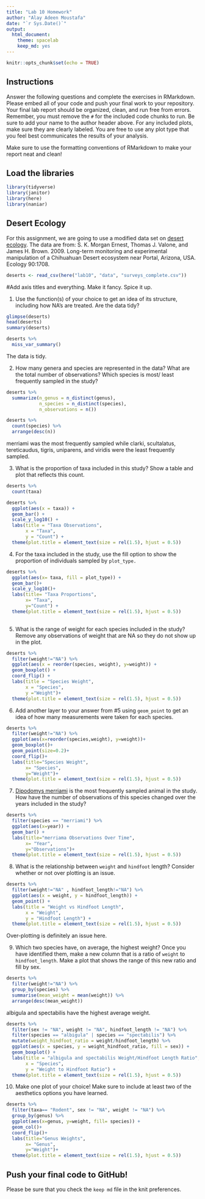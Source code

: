 ```yaml
---
title: "Lab 10 Homework"
author: "Alay Adeen Moustafa"
date: "`r Sys.Date()`"
output:
  html_document: 
    theme: spacelab
    keep_md: yes
---
```


```r
knitr::opts_chunk$set(echo = TRUE)
```

## Instructions
Answer the following questions and complete the exercises in RMarkdown. Please embed all of your code and push your final work to your repository. Your final lab report should be organized, clean, and run free from errors. Remember, you must remove the `#` for the included code chunks to run. Be sure to add your name to the author header above. For any included plots, make sure they are clearly labeled. You are free to use any plot type that you feel best communicates the results of your analysis.  

Make sure to use the formatting conventions of RMarkdown to make your report neat and clean!  

## Load the libraries
```r
library(tidyverse)
library(janitor)
library(here)
library(naniar)
``` 

## Desert Ecology
For this assignment, we are going to use a modified data set on [desert ecology](http://esapubs.org/archive/ecol/E090/118/). The data are from: S. K. Morgan Ernest, Thomas J. Valone, and James H. Brown. 2009. Long-term monitoring and experimental manipulation of a Chihuahuan Desert ecosystem near Portal, Arizona, USA. Ecology 90:1708.
```r
deserts <- read_csv(here("lab10", "data", "surveys_complete.csv"))
```

#Add axis titles and everything. Make it fancy. Spice it up.

1. Use the function(s) of your choice to get an idea of its structure, including how NA's are treated. Are the data tidy?  

```r
glimpse(deserts)
head(deserts)
summary(deserts)
```

```r
deserts %>%
  miss_var_summary()
```

The data is tidy. 

2. How many genera and species are represented in the data? What are the total number of observations? Which species is most/ least frequently sampled in the study?

```r
deserts %>% 
  summarize(n_genus = n_distinct(genus),
            n_species = n_distinct(species),
            n_observations = n())
```


```r
deserts %>%
  count(species) %>%
  arrange(desc(n))
```
merriami was the most frequently sampled while clarki, scultalatus, tereticaudus, tigris, uniparens, and viridis were the least frequently sampled.

3. What is the proportion of taxa included in this study? Show a table and plot that reflects this count.

```r
deserts %>% 
  count(taxa)
```

```r
deserts %>%
  ggplot(aes(x = taxa)) +
  geom_bar() +
  scale_y_log10() +
  labs(title = "Taxa Observations",
       x = "Taxa",
       y = "Count") +
  theme(plot.title = element_text(size = rel(1.5), hjust = 0.5))
```

4. For the taxa included in the study, use the fill option to show the proportion of individuals sampled by `plot_type.`

```r
deserts %>% 
  ggplot(aes(x= taxa, fill = plot_type)) +
  geom_bar()+
  scale_y_log10()+
  labs(title= "Taxa Proportions",
       x= "Taxa", 
       y="Count") +
  theme(plot.title = element_text(size = rel(1.5), hjust = 0.5))
  
```


5. What is the range of weight for each species included in the study? Remove any observations of weight that are NA so they do not show up in the plot.

```r
deserts %>%
  filter(weight!="NA") %>%
  ggplot(aes(x = reorder(species, weight), y=weight)) +
  geom_boxplot() +
  coord_flip() +
  labs(title = "Species Weight",
       x = "Species",
       y ="Weight")+
  theme(plot.title = element_text(size = rel(1.5), hjust = 0.5))
```


6. Add another layer to your answer from #5 using `geom_point` to get an idea of how many measurements were taken for each species.

```r
deserts %>%
  filter(weight!="NA") %>%
  ggplot(aes(x=reorder(species,weight), y=weight))+
  geom_boxplot()+
  geom_point(size=0.2)+
  coord_flip()+
  labs(title="Species Weight",
       x= "Species",
       y="Weight")+
  theme(plot.title = element_text(size = rel(1.5), hjust = 0.5))
```


7. [Dipodomys merriami](https://en.wikipedia.org/wiki/Merriam's_kangaroo_rat) is the most frequently sampled animal in the study. How have the number of observations of this species changed over the years included in the study?

```r
deserts %>% 
  filter(species == "merriami") %>%
  ggplot(aes(x=year)) +
  geom_bar() +
  labs(title="merriama Observations Over Time",
       x= "Year",
       y="Observations")+
  theme(plot.title = element_text(size = rel(1.5), hjust = 0.5))
```


8. What is the relationship between `weight` and `hindfoot` length? Consider whether or not over plotting is an issue.

```r
deserts %>% 
  filter(weight!="NA" , hindfoot_length!="NA") %>% 
  ggplot(aes(x = weight, y = hindfoot_length)) +
  geom_point() +
  labs(title = "Weight vs Hindfoot Length",
       x = "Weight",
       y = "Hindfoot Length") +
  theme(plot.title = element_text(size = rel(1.5), hjust = 0.5))
```

Over-plotting is definitely an issue here. 

9. Which two species have, on average, the highest weight? Once you have identified them, make a new column that is a ratio of `weight` to `hindfoot_length`. Make a plot that shows the range of this new ratio and fill by sex.

```r
deserts %>% 
  filter(weight!="NA") %>%
  group_by(species) %>%
  summarise(mean_weight = mean(weight)) %>% 
  arrange(desc(mean_weight))
```

albigula and spectabilis have the highest average weight. 

```r
deserts %>%
  filter(sex != "NA", weight != "NA", hindfoot_length != "NA") %>% 
  filter(species == "albigula" | species == "spectabilis") %>% 
  mutate(weight_hindfoot_ratio = weight/hindfoot_length) %>% 
  ggplot(aes(x = species, y = weight_hindfoot_ratio, fill = sex)) +
  geom_boxplot() +
  labs(title = "albigula and spectabilis Weight/Hindfoot Length Ratio",
       x = "Species",
       y = "Weight to Hindfoot Ratio") +
  theme(plot.title = element_text(size = rel(1.5), hjust = 0.5))
```

10. Make one plot of your choice! Make sure to include at least two of the aesthetics options you have learned.

```r
deserts %>%
  filter(taxa== "Rodent", sex != "NA", weight != "NA") %>%
  group_by(genus) %>%
  ggplot(aes(x=genus, y=weight, fill= species)) +
  geom_col()+
  coord_flip()+
  labs(title="Genus Weights",
       x= "Genus",
       y="Weight")+
  theme(plot.title = element_text(size = rel(1.5), hjust = 0.5))
```


## Push your final code to GitHub!
Please be sure that you check the `keep md` file in the knit preferences. 